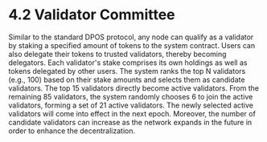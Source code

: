 # 4.2 Validator Committee

Similar to the standard DPOS protocol, any node can qualify as a validator by staking a specified amount of tokens to the system contract. Users can also delegate their tokens to trusted validators, thereby becoming delegators. Each validator's stake comprises its own holdings as well as tokens delegated by other users. The system ranks the top N validators (e.g., 100) based on their stake amounts and selects them as candidate validators. The top 15 validators directly become active validators. From the remaining 85 validators, the system randomly chooses 6 to join the active validators, forming a set of 21 active validators. The newly selected active validators will come into effect in the next epoch. Moreover, the number of candidate validators can increase as the network expands in the future in order to enhance the decentralization.